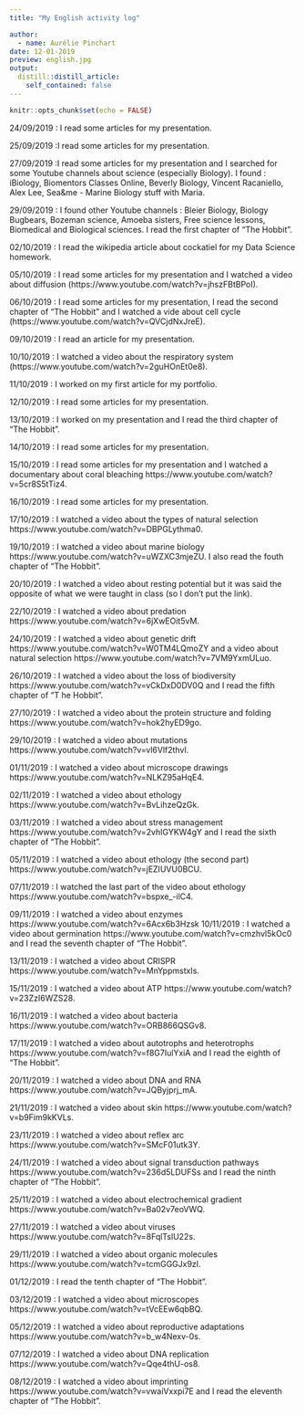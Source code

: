 ```yaml
---
title: "My English activity log"

author:
  - name: Aurélie Pinchart
date: 12-01-2019
preview: english.jpg
output:
  distill::distill_article:
    self_contained: false
---
```


```r
knitr::opts_chunk$set(echo = FALSE)
```

24/09/2019 : I read some articles for my presentation.

25/09/2019 :I read some articles for my presentation.

27/09/2019 :I read some articles for my presentation and I searched for some Youtube channels about science (especially Biology). I found : iBiology, Biomentors Classes Online, Beverly Biology, Vincent Racaniello, Alex Lee, Sea&amp;me - Marine Biology stuff with Maria.

29/09/2019 : I found other Youtube channels : Bleier Biology, Biology Bugbears, Bozeman science, Amoeba sisters, Free science lessons, Biomedical and Biological sciences.
I read the first chapter of "The Hobbit".

02/10/2019 : I read the wikipedia article about cockatiel for my Data Science homework.

05/10/2019 : I read some articles for my presentation and I watched a video about diffusion (https://www.youtube.com/watch?v=jhszFBtBPoI).

06/10/2019 : I read some articles for my presentation, I read the second chapter of "The Hobbit" and I watched a vide about cell cycle (https://www.youtube.com/watch?v=QVCjdNxJreE).

09/10/2019 : I read an article for my presentation.

10/10/2019 : I watched a video about the respiratory system (https://www.youtube.com/watch?v=2guHOnEt0e8).

11/10/2019 : I worked on my first article for my portfolio.

12/10/2019 : I read some articles for my presentation.

13/10/2019 : I worked on my presentation and I read the third chapter of "The Hobbit".

14/10/2019 : I read some articles for my presentation.

15/10/2019 : I read some articles for my presentation and I watched a documentary about coral bleaching https://www.youtube.com/watch?v=5cr8S5tTiz4.

16/10/2019 : I read some articles for my presentation.

17/10/2019 : I watched a video about the types of natural selection https://www.youtube.com/watch?v=DBPGLythma0.

19/10/2019 : I watched a video about marine biology https://www.youtube.com/watch?v=uWZXC3mjeZU. I also read the fouth chapter of "The Hobbit".

20/10/2019 : I watched a video about resting potential but it was said the opposite of what we were taught in class (so I don't put the link).

22/10/2019 : I watched a video about predation https://www.youtube.com/watch?v=6jXwEOit5vM.

24/10/2019 : I watched a video about genetic drift https://www.youtube.com/watch?v=W0TM4LQmoZY and a video about natural selection https://www.youtube.com/watch?v=7VM9YxmULuo.

26/10/2019 : I watched a video about the loss of biodiversity https://www.youtube.com/watch?v=vCkDxD0DV0Q and I read the fifth chapter of "T he Hobbit".

27/10/2019 : I watched a video about the protein structure and folding https://www.youtube.com/watch?v=hok2hyED9go.

29/10/2019 : I watched a video about mutations https://www.youtube.com/watch?v=vl6Vlf2thvI.

01/11/2019 : I watched a video about microscope drawings https://www.youtube.com/watch?v=NLKZ95aHqE4.

02/11/2019 : I watched a video about ethology https://www.youtube.com/watch?v=BvLihzeQzGk.

03/11/2019 : I watched a video about stress management https://www.youtube.com/watch?v=2vhIGYKW4gY and I read the sixth chapter of "The Hobbit".

05/11/2019 : I watched a video about ethology (the second part) https://www.youtube.com/watch?v=jEZIUVU0BCU.

07/11/2019 : I watched  the last part of the video about ethology https://www.youtube.com/watch?v=bspxe_-ilC4.

09/11/2019 : I watched a video about enzymes https://www.youtube.com/watch?v=6Acx6b3Hzsk 
10/11/2019 : I watched a video about germination https://www.youtube.com/watch?v=cmzhvl5kOc0 and I read the seventh chapter of "The Hobbit".

13/11/2019 : I watched a video about CRISPR https://www.youtube.com/watch?v=MnYppmstxIs.

15/11/2019 : I watched a video about ATP https://www.youtube.com/watch?v=23ZzI6WZS28.

16/11/2019 : I watched a video about bacteria https://www.youtube.com/watch?v=ORB866QSGv8.

17/11/2019 : I watched a video about autotrophs and heterotrophs https://www.youtube.com/watch?v=f8G7IulYxiA and I read the eighth of "The Hobbit".

20/11/2019 : I watched a video about DNA and RNA https://www.youtube.com/watch?v=JQByjprj_mA.

21/11/2019 : I watched a video about skin https://www.youtube.com/watch?v=b9Fim9kKVLs.

23/11/2019 : I watched a video about reflex arc https://www.youtube.com/watch?v=SMcF01utk3Y.

24/11/2019 : I watched a video about signal transduction pathways https://www.youtube.com/watch?v=236d5LDUFSs and I read the ninth chapter of "The Hobbit".

25/11/2019 : I watched a video about electrochemical gradient https://www.youtube.com/watch?v=Ba02v7eoVWQ.

27/11/2019 : I watched a video about viruses https://www.youtube.com/watch?v=8FqlTslU22s.

29/11/2019 : I watched a video about organic molecules https://www.youtube.com/watch?v=tcmGGGJx9zI.

01/12/2019 : I read the tenth chapter of "The Hobbit".

03/12/2019 : I watched a video about microscopes https://www.youtube.com/watch?v=tVcEEw6qbBQ.

05/12/2019 : I watched a video about reproductive adaptations https://www.youtube.com/watch?v=b_w4Nexv-0s.

07/12/2019 : I watched a video about DNA replication https://www.youtube.com/watch?v=Qqe4thU-os8.

08/12/2019 : I watched a video about imprinting https://www.youtube.com/watch?v=vwaiVxxpi7E and I read the eleventh chapter of "The Hobbit".



